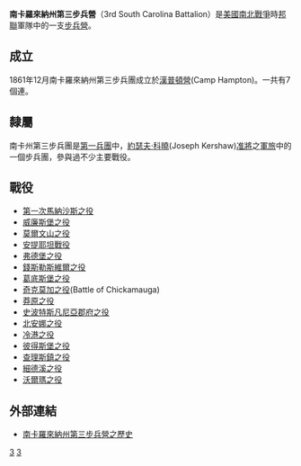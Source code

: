 '''南卡羅來納州第三步兵營'''（3rd South Carolina Battalion）是[[美國|美國]][[南北戰爭|南北戰爭]]時[[美利堅聯盟國|邦聯]]軍隊中的一支[[步兵營|步兵營]]。

==成立==
1861年12月南卡羅來納州第三步兵團成立於[[漢普頓營|漢普頓營]](Camp Hampton)。一共有7個連。

==隸屬==
南卡州第三步兵團是[[第一兵團(邦聯)|第一兵團]]中，[[約瑟夫·科曉|約瑟夫·科曉]](Joseph Kershaw)[[准將|准將]]之[[軍旅|軍旅]]中的一個步兵團，參與過不少主要戰役。

==戰役==
*[[第一次馬納沙斯之役|第一次馬納沙斯之役]]
*[[威廉斯堡之役|威廉斯堡之役]]
*[[莫爾文山之役|莫爾文山之役]]
*[[安提耶坦戰役|安提耶坦戰役]]
*[[弗德堡之役|弗德堡之役]]
*[[錢斯勒斯維爾之役|錢斯勒斯維爾之役]]
*[[葛底斯堡之役|葛底斯堡之役]]
*[[奇克莫加之役|奇克莫加之役]](Battle of Chickamauga)
*[[莽原之役|莽原之役]]
*[[史波特斯凡尼亞郡府之役|史波特斯凡尼亞郡府之役]]
*[[北安娜之役|北安娜之役]]
*[[冷港之役|冷港之役]]
*[[彼得斯堡之役|彼得斯堡之役]]
*[[查理斯鎮之役|查理斯鎮之役]]
*[[細德溪之役|細德溪之役]]
*[[沃爾瑪之役|沃爾瑪之役]]

==外部連結==
*[https://web.archive.org/web/20050403164741/http://www.geocities.com/the3rdscbattalion/ 南卡羅來納州第三步兵營之歷史]

[[Category:邦聯步兵團|3]]
[[Category:南卡羅來納州步兵團|3]]